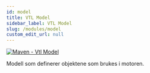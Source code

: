```yaml
---
id: model
title: VTL Model
sidebar_label: VTL Model
slug: /modules/model
custom_edit_url: null
---
```


[![Maven - Vtl Model](https://maven-badges.herokuapp.com/maven-central/fr.insee.trevas/vtl-model/badge.svg)](https://maven-badges.herokuapp.com/maven-central/fr.insee.trevas/vtl-model)

Modell som definerer objektene som brukes i motoren.
